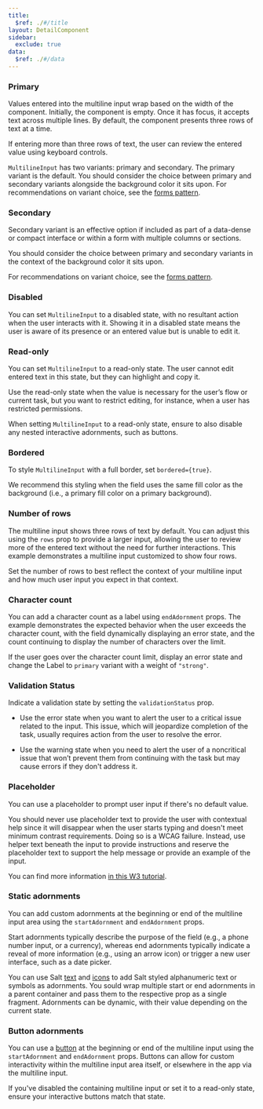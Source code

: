```yaml
---
title:
  $ref: ./#/title
layout: DetailComponent
sidebar:
  exclude: true
data:
  $ref: ./#/data
---
```


<LivePreviewControls>
<LivePreview componentName="multiline-input" exampleName="Primary" >

### Primary

Values entered into the multiline input wrap based on the width of the component. Initially, the component is empty. Once it has focus, it accepts text across multiple lines. By default, the component presents three rows of text at a time.

If entering more than three rows of text, the user can review the entered value using keyboard controls.

`MultilineInput` has two variants: primary and secondary. The primary variant is the default. You should consider the choice between primary and secondary variants alongside the background color it sits upon. For recommendations on variant choice, see the [forms pattern](/salt/patterns/forms).

</LivePreview>

<LivePreview componentName="multiline-input" exampleName="Secondary">

### Secondary

Secondary variant is an effective option if included as part of a data-dense or compact interface or within a form with multiple columns or sections.

You should consider the choice between primary and secondary variants in the context of the background color it sits upon.

For recommendations on variant choice, see the [forms pattern](/salt/patterns/forms).

</LivePreview>
<LivePreview componentName="multiline-input" exampleName="Disabled">

### Disabled

You can set `MultilineInput` to a disabled state, with no resultant action when the user interacts with it. Showing it in a disabled state means the user is aware of its presence or an entered value but is unable to edit it.

</LivePreview>
<LivePreview componentName="multiline-input" exampleName="Readonly">

### Read-only

You can set `MultilineInput` to a read-only state. The user cannot edit entered text in this state, but they can highlight and copy it.

Use the read-only state when the value is necessary for the user’s flow or current task, but you want to restrict editing, for instance, when a user has restricted permissions.

When setting `MultilineInput` to a read-only state, ensure to also disable any nested interactive adornments, such as buttons.

</LivePreview>
<LivePreview componentName="multiline-input" exampleName="Bordered">

### Bordered

To style `MultilineInput` with a full border, set `bordered={true}`.

We recommend this styling when the field uses the same fill color as the background (i.e., a primary fill color on a primary background).

</LivePreview>
<LivePreview componentName="multiline-input" exampleName="NumberOfRows">

### Number of rows

The multiline input shows three rows of text by default. You can adjust this using the `rows` prop to provide a larger input, allowing the user to review more of the entered text without the need for further interactions. This example demonstrates a multiline input customized to show four rows.

Set the number of rows to best reflect the context of your multiline input and how much user input you expect in that context.

</LivePreview>
<LivePreview componentName="multiline-input" exampleName="CharacterCount">

### Character count

You can add a character count as a label using `endAdornment` props. The example demonstrates the expected behavior when the user exceeds the character count, with the field dynamically displaying an error state, and the count continuing to display the number of characters over the limit.

If the user goes over the character count limit, display an error state and change the Label to `primary` variant with a weight of `"strong"`.

</LivePreview>
<LivePreview componentName="multiline-input" exampleName="ValidationStatus">

### Validation Status

Indicate a validation state by setting the `validationStatus` prop.

- Use the error state when you want to alert the user to a critical issue related to the input. This issue, which will jeopardize completion of the task, usually requires action from the user to resolve the error.

- Use the warning state when you need to alert the user of a noncritical issue that won’t prevent them from continuing with the task but may cause errors if they don't address it.

</LivePreview>
<LivePreview componentName="multiline-input" exampleName="Placeholder">

### Placeholder

You can use a placeholder to prompt user input if there's no default value.

You should never use placeholder text to provide the user with contextual help since it will disappear when the user starts typing and doesn't meet minimum contrast requirements. Doing so is a WCAG failure. Instead, use helper text beneath the input to provide instructions and reserve the placeholder text to support the help message or provide an example of the input.

You can find more information [in this W3 tutorial](https://www.w3.org/WAI/tutorials/forms/instructions/).

</LivePreview>
<LivePreview componentName="multiline-input" exampleName="StaticAdornments" >

### Static adornments

You can add custom adornments at the beginning or end of the multiline input area using the `startAdornment` and `endAdornment` props.

Start adornments typically describe the purpose of the field (e.g., a phone number input, or a currency), whereas end adornments typically indicate a reveal of more information (e.g., using an arrow icon) or trigger a new user interface, such as a date picker.

You can use Salt [text](../text) and [icons](/salt/foundations/iconography) to add Salt styled alphanumeric text or symbols as adornments. You sould wrap multiple start or end adornments in a parent container and pass them to the respective prop as a single fragment. Adornments can be dynamic, with their value depending on the current state.

</LivePreview>
<LivePreview componentName="multiline-input" exampleName="ButtonAdornment" >

### Button adornments

You can use a [button](../button) at the beginning or end of the multiline input using the `startAdornment` and `endAdornment` props. Buttons can allow for custom interactivity within the multiline input area itself, or elsewhere in the app via the multiline input.

If you've disabled the containing multiline input or set it to a read-only state, ensure your interactive buttons match that state.

</LivePreview>
</LivePreviewControls>
